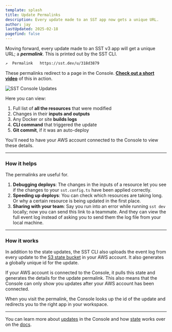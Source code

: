 ```yaml
---
template: splash
title: Update Permalinks
description: Every update made to an SST app now gets a unique URL.
author: jay
lastUpdated: 2025-02-18
pagefind: false
---
```




Moving forward, every update made to an SST v3 app will get a unique URL; a **_permalink_**. This is printed out by the SST CLI.

```bash title="sst deploy"
↗  Permalink   https://sst.dev/u/318d3879
```

These permalinks redirect to a page in the Console. [**Check out a short video**](https://x.com/thdxr/status/1891595772937863283) of this in action.

<picture>
  <source srcset={updatesDark.src} media="(prefers-color-scheme: dark)" />
  <source srcset={updatesLight.src} media="(prefers-color-scheme: light)" />
  <Image src={updatesLight} alt="SST Console Updates" />
</picture>

Here you can view:

1. Full list of **all the resources** that were modified
2. Changes in their **inputs and outputs**
3. Any Docker or site **builds logs**
4. **CLI command** that triggered the update
5. **Git commit**, if it was an auto-deploy

You'll need to have your AWS account connected to the Console to view these details.

---

### How it helps

The permalinks are useful for.

1. **Debugging deploys**: The changes in the inputs of a resource let you see if the changes to your `sst.config.ts` have been applied correctly.
2. **Speeding up deploys**: You can check which resources are taking long. Or why a certain resource is being updated in the first place.
3. **Sharing with your team**: Say you run into an error while running `sst dev` locally; now you can send this link to a teammate. And they can view the full event log instead of asking you to send them the log file from your local machine.

---

### How it works

In addition to the state updates, the SST CLI also uploads the event log from every update to the [S3 state bucket](/docs/state) in your AWS account. It also generates a globally unique id for the update.

If your AWS account is connected to the Console, it pulls this state and generates the details for the update permalink. This also means that the Console can only show you updates after your AWS account has been connected.

When you visit the permalink, the Console looks up the id of the update and redirects you to the right app in your workspace.

---

You can learn more about [updates](/docs/console/#updates) in the Console and how [state](/docs/state) works over on the [docs](/docs).
